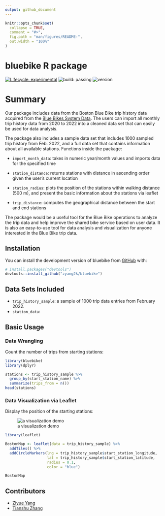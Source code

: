```yaml
---
output: github_document
---
```


<!-- README.md is generated from README.Rmd. Please edit that file -->

```r
knitr::opts_chunk$set(
  collapse = TRUE,
  comment = "#>",
  fig.path = "man/figures/README-",
  out.width = "100%"
)
```

# bluebike R package

<!-- badges: start -->

[![Lifecycle: experimental](https://img.shields.io/badge/lifecycle-experimental-orange.svg)](https://lifecycle.r-lib.org/articles/stages.html#experimental)
![build: passing](https://img.shields.io/badge/build-passing-green)
![version](https://img.shields.io/badge/version-0.0.0.9001-blue)
<!-- badges: end -->

# Summary

Our package includes data from the Boston Blue Bike trip history data acquired from the [Blue Bikes System Data](https://www.bluebikes.com/system-data). The users can import all monthly trip history data from 2020 to 2022 into a cleaned data set that can easily be used for data analysis. \
  
The package also includes a sample data set that includes 1000 sampled trip history from Feb. 2022, and a full data set that contains information about all available stations. 
  Functions inside the package:\
  
- `import_month_data`: takes in numeric year/month values and imports data for the specified time\

- `station_distance`: returns stations with distance in ascending order given the user's current location\

- `station_radius`: plots the position of the stations within walking distance (500 m), and present the basic information about the stations via leaflet\

- `trip_distance`: computes the geographical distance between the start and end stations\ 


The package would be a useful tool for the Blue Bike operations to analyze the trip data and help improve the shared bike service based on user data. It is also an easy-to-use tool for data analysis and visualization for anyone interested in the Blue Bike trip data.

## Installation

You can install the development version of bluebike from [GitHub](https://github.com/zyang2k/bluebike) with:

``` r
# install.packages("devtools")
devtools::install_github("zyang2k/bluebike")
```

## Data Sets Included

- `trip_history_sample`: a sample of 1000 trip data entries from February 2022.
- `station_data`: 

## Basic Usage

### Data Wrangling

Count the number of trips from starting stations:

```r
library(bluebike)
library(dplyr)

stations <- trip_history_sample %>% 
  group_by(start_station_name) %>% 
  summarize(trips_from = n())
head(stations)
```

### Data Visualization via Leaflet

Display the position of the starting stations:

![a visualization demo](data-raw/viz_demo.png)

```r
library(leaflet)

BostonMap <- leaflet(data = trip_history_sample) %>% 
  addTiles() %>% 
  addCircleMarkers(lng = trip_history_sample$start_station_longitude, 
                   lat = trip_history_sample$start_station_latitude, 
                   radius = 0.1, 
                   color = "blue")

BostonMap
```

## Contributors

-   [Ziyue Yang](https://github.com/zyang2k)
-   [Tianshu Zhang](https://github.com/tianshu-zhang)
